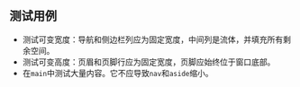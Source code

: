 ## 测试用例

* 测试可变宽度：导航和侧边栏列应为固定宽度，中间列是流体，并填充所有剩余空间。
* 测试可变高度：页眉和页脚行应为固定宽度，页脚应始终位于窗口底部。
* 在`main`中测试大量内容。它不应导致`nav`和`aside`缩小。
